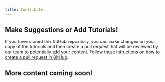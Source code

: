 ```yaml
---
title: Contribute
---
```


## Make Suggestions or Add Tutorials!

If you have cloned this GitHub repository, you can make changes on your copy of the tutorials and then create a pull request that will be reviewed by our team to potentially add your content. Follow [these intructions on how to create a pull request in GitHub](https://docs.github.com/en/pull-requests/collaborating-with-pull-requests/proposing-changes-to-your-work-with-pull-requests/creating-a-pull-request).

## More content coming soon!
